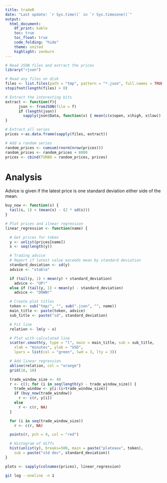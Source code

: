 ```yaml
---
title: tradeR
date: "Last update: `r Sys.time()` in `r Sys.timezone()`"
output:
  html_document:
    df_print: kable
    toc: true
    toc_float: true
    code_folding: "hide"
    theme: united
    highlight: zenburn
---
```


```r
# Read JSON files and extract the prices
library("rjson")

# Read any files on disk
files <- list.files(path = "tmp", pattern = "*.json", full.names = TRUE)
stopifnot(length(files) > 0)

# Extract the interesting bits
extract <- function(f){
      json <- fromJSON(file = f)
      if (length(json))
        sapply(json$Data, function(x) { mean(c(x$open, x$high, x$low)) })
}

# Extract all series
prices <-as.data.frame(sapply(files, extract))

# Add a random series
random_prices <- cumsum(rnorm(nrow(prices)))
random_prices <- random_prices + 8000
prices <- cbind(TURBO = random_prices, prices)
```

# Analysis
Advice is given if the latest price is one standard deviation either side of
the mean.

```r

buy_now <- function(s) {
  tail(s, 1) < (mean(s) - (2 * sd(s)))
}

# Plot prices and ilnear regression
linear_regression <- function(name) {

  # Get prices for token
  y <- unlist(prices[name])
  x <- seq(length(y))

  # Trading advice
  # Report if latest value exceeds mean by standard deviation
  standard_deviation <- sd(y)
  advice <- "stable"

  if (tail(y, 1) > mean(y) + standard_deviation)
    advice <- "UP!"
  else if (tail(y, 1) < mean(y) - standard_deviation)
    advice <- "DOWN!"

  # Create plot titles
  token <- sub("tmp/", "", sub(".json", "", name))
  main_title <- paste(token, advice)
  sub_title <- paste("sd", standard_deviation)

  # Fit line
  relation <- lm(y ~ x)

  # Plot with calculated line
  scatter.smooth(y, type = "l", main = main_title, sub = sub_title,
    xlab = "minutes", ylab = "USD",
    lpars = list(col = "green", lwd = 3, lty = 3))

  # Add linear regression
  abline(relation, col = "orange")
  grid(10, 10)

  trade_window_size <- 40
  r <- c(); for (i in seq(length(y) - trade_window_size)) {
    trade_window <- y[i:(i+trade_window_size)]
    if (buy_now(trade_window))
      r <- c(r, y[i])
    else
      r <- c(r, NA)
  }

  for (i in seq(trade_window_size))
    r <- c(r, NA)

  points(r, pch = 4, col = "red")

  # Histogram of diffs
  hist(unlist(y), breaks=500, main = paste("plateaux", token),
    sub = paste("std dev", standard_deviation))
}

plots <- sapply(colnames(prices), linear_regression)
```


```bash
git log --oneline -n 1
```
